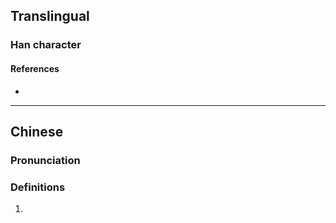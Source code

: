 {{character info}}
==Translingual==

===Han character===
{{Han char|rn=75|rad=木|as=07|sn=11|four=|canj=DGP|ids=⿰木志}}

====References====
* {{Han ref|kx=0531.131|hdz=21210.030|uh=68BD|ud=26813}}

----

==Chinese==
{{zh-forms}}

===Pronunciation===
{{zh-pron
|m=zhì
|c=zi3
|mc=y
|oc=y
}}

===Definitions===
{{zh-hanzi}}

# {{rfdef|zh}}